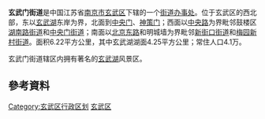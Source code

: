 {{中国乡级行政区
|景观照片文件名 = 南京玄武門.jpg
|景观照片描述 = [[玄武门_(南京)|玄武门]]
|汉语拼音 = 
|其他语言 = 
|其他语言名称 = 
|旧称 = 
|地名出处 = 
|位置图文件名 = 
|位置图描述 = 
|自定义图片= 
|建置时间 = 
|政府驻地 = 
|毗邻 = 
|总面积 = 
|总人口 = 
|总人口年份 = 
|户籍人口 = 
|户籍人口年份 = 
|常住人口 = 
|常住人口年份 = 
|人口密度 = 
|GDP = 
|GDP年份 = 
|邮政编码 = 
|电话区号 = 25
|官方网站 = 
|网站名称 = 
|32/01/02/005/000}}
'''玄武门街道'''是中国江苏省[[南京市|南京市]][[玄武区|玄武区]]下辖的一个[[街道办事处|街道办事处]]。位于玄武区的西北部，东以[[玄武湖|玄武湖]]东岸为界，北面到[[中央门|中央门]]、[[神策门|神策门]]；西面以[[中央路_(南京)|中央路]]为界毗邻鼓楼区[[湖南路街道|湖南路街道]]和[[中央门街道|中央门街道]]；南面以[[北京东路|北京东路]]和明城墙为界毗邻[[新街口街道|新街口街道]]和[[梅园新村街道|梅园新村街道]]。面积6.22平方公里，其中玄武湖湖面4.25平方公里；常住人口4.1万。

玄武门街道辖区内拥有著名的[[玄武湖|玄武湖]]风景区。

==參考資料==
{{Reflist}}


{{Nanjing stub}}
{{南京市玄武区行政区划}}

[[Category:玄武区行政区划|Category:玄武区行政区划]]
[[Category:南京市街道|玄武区]]